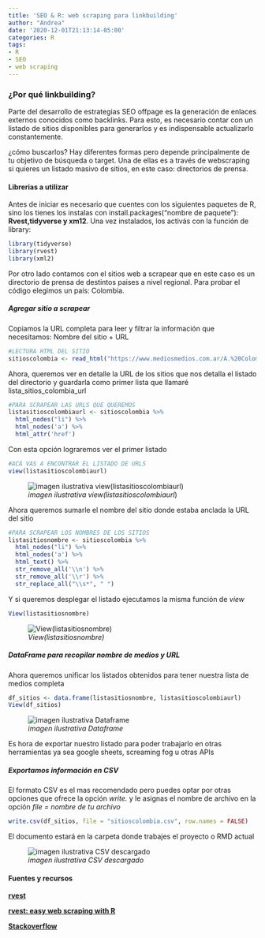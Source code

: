 ```yaml
---
title: 'SEO & R: web scraping para linkbuilding'
author: "Andrea"
date: '2020-12-01T21:13:14-05:00'
categories: R
tags:
- R
- SEO
- web scraping
---
```



### ¿Por qué linkbuilding?

Parte del desarrollo de estrategias SEO offpage es la generación de enlaces externos conocidos como backlinks. Para esto, es necesario contar con un listado de sitios disponibles para generarlos y es indispensable actualizarlo constantemente.

¿cómo buscarlos? Hay diferentes formas pero depende principalmente de tu objetivo de búsqueda o target. Una de ellas es a través de webscraping si quieres un listado masivo de sitios, en este caso: directorios de prensa. 


#### Librerias a utilizar
Antes de iniciar es necesario que cuentes con los siguientes paquetes de R, sino los tienes los instalas con install.packages("nombre de paquete"): **Rvest,tidyverse y xm12**. Una vez instalados, los activás con la función de library:

```r
library(tidyverse)
library(rvest)
library(xml2)
```
Por otro lado contamos con el sitios  web a scrapear que en este caso es un directorio de prensa de destintos paises a nivel regional. Para probar el código elegimos un país: Colombia.

##### Agregar sitio a scrapear
Copiamos la URL completa para leer y filtrar la información que necesitamos: Nombre del sitio + URL 

```r
#LECTURA HTML DEL SITIO
sitioscolombia <- read_html("https://www.mediosmedios.com.ar/A.%20Colombia.htm")
```

Ahora, queremos ver en detalle la URL de los sitios que nos detalla el listado del directorio y guardarla como primer lista que llamaré lista_sitios_colombia_url

```r
#PARA SCRAPEAR LAS URLS QUE QUEREMOS
listasitioscolombiaurl <- sitioscolombia %>% 
  html_nodes("li") %>% 
  html_nodes('a') %>% 
  html_attr('href')
```

Con esta opción lograremos ver el primer listado

```r
#ACÁ VAS A ENCONTRAR EL LISTADO DE URLS
view(listasitioscolombiaurl)
```

![_imagen ilustrativa view(listasitioscolombiaurl_)](images/image.png)

Ahora queremos sumarle el nombre del sitio donde estaba anclada la URL del sitio 

```r
#PARA SCRAPEAR LOS NOMBRES DE LOS SITIOS
listasitiosnombre <- sitioscolombia %>% 
  html_nodes("li") %>% 
  html_nodes('a') %>% 
  html_text() %>% 
  str_remove_all('\\n') %>% 
  str_remove_all('\\r') %>% 
  str_replace_all("\\s*", " ")

```

Y si queremos desplegar el listado ejecutamos la misma función de _view_

```r
View(listasitiosnombre)
```

![_View(listasitiosnombre)_](images/image (2).png)

##### DataFrame para recopilar nombre de medios y URL 
Ahora queremos unificar los listados obtenidos para tener nuestra lista de medios completa
```r
df_sitios <- data.frame(listasitiosnombre, listasitioscolombiaurl)
View(df_sitios)
```

![_imagen ilustrativa Dataframe_](images/image (3).png)

Es hora de exportar nuestro listado para poder trabajarlo en otras herramientas ya sea google sheets, screaming fog u otras APIs

##### Exportamos información en CSV
El formato CSV es el mas recomendado pero puedes optar por otras opciones que ofrece la opción _write._ y le asignas el nombre de archivo en la opción _file = nombre de tu archivo_

```r
write.csv(df_sitios, file = "sitioscolombia.csv", row.names = FALSE)
```

El documento estará en la carpeta donde trabajes el proyecto o RMD actual

![_imagen ilustrativa CSV descargado_](images/image (4).png)


#### Fuentes y recursos

[**rvest**](https://rvest.tidyverse.org/articles/harvesting-the-web.html)




[**rvest: easy web scraping with R**](https://blog.rstudio.com/2014/11/24/rvest-easy-web-scraping-with-r/)



[**Stackoverflow**](https://stackoverflow.com/questions/35247033/using-rvest-to-extract-links)







